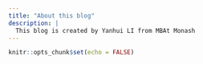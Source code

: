 ```yaml
---
title: "About this blog"
description: |
  This blog is created by Yanhui LI from MBAt Monash
---
```


```r
knitr::opts_chunk$set(echo = FALSE)
```
